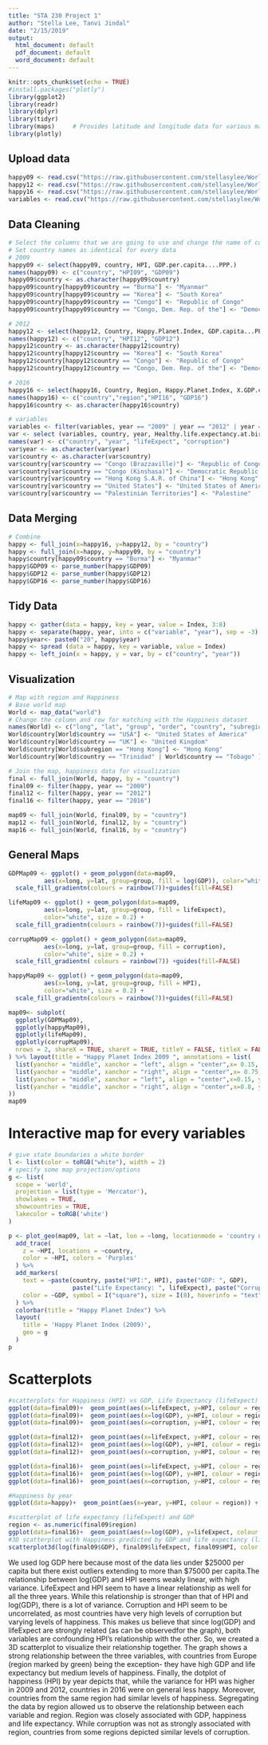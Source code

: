 ```yaml
---
title: "STA 230 Project 1"
author: "Stella Lee, Tanvi Jindal"
date: "2/15/2019"
output:
  html_document: default
  pdf_document: default
  word_document: default
---
```


```r
knitr::opts_chunk$set(echo = TRUE)
#install.packages("plotly")
library(ggplot2)
library(readr)
library(dplyr)
library(tidyr)
library(maps)     # Provides latitude and longitude data for various maps
library(plotly)
```

## Upload data
```r
happy09 <- read.csv("https://raw.githubusercontent.com/stellasylee/WorldHappinessData/master/Data/2009HPI.csv")
happy12 <- read.csv("https://raw.githubusercontent.com/stellasylee/WorldHappinessData/master/Data/2012HPI.csv")
happy16 <- read.csv("https://raw.githubusercontent.com/stellasylee/WorldHappinessData/master/Data/2016HPI.csv")
variables <- read.csv("https://raw.githubusercontent.com/stellasylee/WorldHappinessData/master/Data/OtherVariables.csv")
```

## Data Cleaning
```r
# Select the columns that we are going to use and change the name of columns
# Set country names as identical for every data
# 2009
happy09 <- select(happy09, country, HPI, GDP.per.capita....PPP.)
names(happy09) <- c("country", "HPI09", "GDP09")
happy09$country <- as.character(happy09$country)
happy09$country[happy09$country == "Burma"] <- "Myanmar"
happy09$country[happy09$country == "Korea"] <- "South Korea"
happy09$country[happy09$country == "Congo"] <- "Republic of Congo" 
happy09$country[happy09$country == "Congo, Dem. Rep. of the"] <- "Democratic Republic of the Congo"

# 2012
happy12 <- select(happy12, Country, Happy.Planet.Index, GDP.capita...PPP.)
names(happy12) <- c("country", "HPI12", "GDP12")
happy12$country <- as.character(happy12$country)
happy12$country[happy12$country == "Korea"] <- "South Korea"
happy12$country[happy12$country == "Congo"] <- "Republic of Congo" 
happy12$country[happy12$country == "Congo, Dem. Rep. of the"] <- "Democratic Republic of the Congo"

# 2016
happy16 <- select(happy16, Country, Region, Happy.Planet.Index, X.GDP.capita...PPP.. )
names(happy16) <- c("country","region","HPI16", "GDP16")
happy16$country <- as.character(happy16$country)

# variables
variables <- filter(variables, year == "2009" | year == "2012" | year == "2016")
var <- select (variables, country, year, Healthy.life.expectancy.at.birth, Perceptions.of.corruption)
names(var) <- c("country", "year", "lifeExpect", "corruption") 
var$year <- as.character(var$year)
var$country <- as.character(var$country)
var$country[var$country == "Congo (Brazzaville)"] <- "Republic of Congo" 
var$country[var$country == "Congo (Kinshasa)"] <- "Democratic Republic of the Congo"
var$country[var$country == "Hong Kong S.A.R. of China"] <- "Hong Kong"
var$country[var$country == "United States"] <- "United States of America"
var$country[var$country == "Palestinian Territories"] <- "Palestine"
```

## Data Merging  
```r
# Combine
happy <- full_join(x=happy16, y=happy12, by = "country")
happy <- full_join(x=happy, y=happy09, by = "country")
happy$country[happy09$country == "Burma"] <- "Myanmar"
happy$GDP09 <- parse_number(happy$GDP09)
happy$GDP12 <- parse_number(happy$GDP12)
happy$GDP16 <- parse_number(happy$GDP16)
```

## Tidy Data
```r
happy <- gather(data = happy, key = year, value = Index, 3:8)
happy <- separate(happy, year, into = c("variable", "year"), sep = -3)
happy$year<- paste0("20", happy$year)
happy <- spread (data = happy, key = variable, value = Index)
happy <- left_join(x = happy, y = var, by = c("country", "year"))
``` 

## Visualization
```r
# Map with region and Happiness
# Base world map
World <- map_data("world")
# Change the column and row for matching with the Happiness dataset
names(World) <- c("long", "lat", "group", "order", "country", "subregion")
World$country[World$country == "USA"] <- "United States of America" 
World$country[World$country == "UK"] <- "United Kingdom" 
World$country[World$subregion == "Hong Kong"] <- "Hong Kong" 
World$country[World$country == "Trinidad" | World$country == "Tobago" ] <- "Trinidad and Tobago" 

# Join the map, happiness data for visualization
final <- full_join(World, happy, by = "country")
final09 <- filter(happy, year == "2009")
final12 <- filter(happy, year == "2012")
final16 <- filter(happy, year == "2016")

map09 <- full_join(World, final09, by = "country")
map12 <- full_join(World, final12, by = "country")
map16 <- full_join(World, final16, by = "country")
```

## General Maps
```r
GDPMap09 <- ggplot() + geom_polygon(data=map09, 
          aes(x=long, y=lat, group=group, fill = log(GDP)), color="white", size = 0.2) +
  scale_fill_gradientn(colours = rainbow(7))+guides(fill=FALSE)

lifeMap09 <- ggplot() + geom_polygon(data=map09, 
          aes(x=long, y=lat, group=group, fill = lifeExpect), 
          color="white", size = 0.2) + 
  scale_fill_gradientn(colours = rainbow(7))+guides(fill=FALSE)

corrupMap09 <- ggplot() + geom_polygon(data=map09, 
          aes(x=long, y=lat, group=group, fill = corruption), 
          color="white", size = 0.2) + 
  scale_fill_gradientn( colours = rainbow(7)) +guides(fill=FALSE)

happyMap09 <- ggplot() + geom_polygon(data=map09, 
          aes(x=long, y=lat, group=group, fill = HPI), 
          color="white", size = 0.2) + 
  scale_fill_gradientn(colours = rainbow(7))+guides(fill=FALSE)

map09<- subplot(
  ggplotly(GDPMap09),
  ggplotly(happyMap09),
  ggplotly(lifeMap09),
  ggplotly(corrupMap09),
  nrows = 2, shareX = TRUE, shareY = TRUE, titleY = FALSE, titleX = FALSE
) %>% layout(title = "Happy Planet Index 2009 ", annotations = list(
  list(yanchor = "middle", xanchor = "left", align = "center",x= 0.15, y = 0.54, text = "GDP per capita",showarrow=FALSE,xref = "paper", yref="paper"),
  list(yanchor = "middle", xanchor = "right", align = "center",x= 0.75, y = 0.54, text = "HPI",showarrow=FALSE,xref = "paper", yref="paper"),
  list(yanchor = "middle", xanchor = "left", align = "center",x=0.15, y = 0.0, text = "Life Expectancy",showarrow=FALSE,xref = "paper", yref="paper"),
  list(yanchor = "middle", xanchor = "right", align = "center",x=0.8, y = 0.0, text = "Corruption",showarrow=FALSE,xref = "paper", yref="paper")
))
map09
```
# Interactive map for every variables
```r
# give state boundaries a white border
l <- list(color = toRGB("white"), width = 2)
# specify some map projection/options
g <- list(
  scope = 'world',
  projection = list(type = 'Mercator'),
  showlakes = TRUE,
  showcountries = TRUE,
  lakecolor = toRGB('white')
)

p <- plot_geo(map09, lat = ~lat, lon = ~long, locationmode = 'country names') %>%
  add_trace(
    z = ~HPI, locations = ~country,
    color = ~HPI, colors = 'Purples'
  ) %>%
  add_markers(
    text = ~paste(country, paste("HPI:", HPI), paste("GDP: ", GDP), 
                  paste("Life Expectancy: ", lifeExpect), paste("Corruption: ", corruption), sep = "<br />"),
    color = ~GDP, symbol = I("square"), size = I(8), hoverinfo = "text"
  ) %>%
  colorbar(title = "Happy Planet Index") %>%
  layout(
    title = 'Happy Planet Index (2009)',
    geo = g
  )
p
```
 
# Scatterplots
```r
#scatterplots for Happiness (HPI) vs GDP, Life Expectancy (lifeExpect) and corruption for three years
ggplot(data=final09)+  geom_point(aes(x=lifeExpect, y=HPI, colour = region)) + labs(title = "Happiness vs Life Expectancy 2009", x = "Life Expectancy", y = "Happiness Index")
ggplot(data=final09)+  geom_point(aes(x=log(GDP), y=HPI, colour = region)) + labs(title = "Happiness vs log(GDP per capita) 2009", x = "log(GDP per capita)", y = "Happiness Index")
ggplot(data=final09)+  geom_point(aes(x=corruption, y=HPI, colour = region)) + labs(title = "Happiness vs Corruption 2009", x = "Corruption", y = "Happiness Index")

ggplot(data=final12)+  geom_point(aes(x=lifeExpect, y=HPI, colour = region)) + labs(title = "Happiness vs Life Expectancy 2012", x = "Life Expectancy", y = "Happiness Index")
ggplot(data=final12)+  geom_point(aes(x=log(GDP), y=HPI, colour = region)) + labs(title = "Happiness vs log(GDP per capita) 2012", x = "log(GDP per capita)", y = "Happiness Index")
ggplot(data=final12)+  geom_point(aes(x=corruption, y=HPI, colour = region))  + labs(title = "Happiness vs Corruption 2012", x = "Corruption", y = "Happiness Index")

ggplot(data=final16)+  geom_point(aes(x=lifeExpect, y=HPI, colour = region)) + labs(title = "Happiness vs Life Expectancy 2016", x = "Life Expectancy", y = "Happiness Index")
ggplot(data=final16)+  geom_point(aes(x=log(GDP), y=HPI, colour = region)) + labs(title = "Happiness vs log(GDP per capita) 2016", x = "log(GDP per capita)", y = "Happiness Index")
ggplot(data=final16)+  geom_point(aes(x=corruption, y=HPI, colour = region))  + labs(title = "Happiness vs Corruption 2016", x = "Corruption", y = "Happiness Index")

#Happiness by year
ggplot(data=happy)+  geom_point(aes(x=year, y=HPI, colour = region)) +  + labs(title = "Happiness by year", x = "Year", y = "Happiness Index")

#scatterplot of life expectancy (lifeExpect) and GDP
region <- as.numeric(final09$region)
ggplot(data=final16)+  geom_point(aes(x=log(GDP), y=lifeExpect, colour = region))
#3D scatterplot with Happiness predicted by GDP and life expectancy (lifeExpect)
scatterplot3d(log(final09$GDP), final09$lifeExpect, final09$HPI, color = region, type = "h", main="3D Scatter Plot", xlab = "GDP (logged)", ylab = "Life Expectancy", zlab = "Happiness")
```

We used log GDP here because most of the data lies under $25000 per capita but there exist outliers extending to more than $75000 per capita.The relationship between log(GDP) and HPI seems weakly linear, with high variance.
LifeExpect and HPI seem to have a linear relationship as well for all the three years. While this relationship is stronger than that of HPI and log(GDP), there is a lot of variance.
Corruption and HPI seem to be uncorrelated, as most countries have very high levels of corruption but varying levels of happiness.
This makes us believe that since log(GDP) and lifeExpect are strongly related (as can be observedfor the graph), both variables are confounding HPI's relationship with the other. So, we created a 3D scatterplot to visualize their relationship together. The graph shows a strong relationship between the three variables, with countries from Europe (region marked by green) being the exception- they have high GDP and life expectancy but medium levels of happiness.
Finally, the dotplot of happiness (HPI) by year depicts that, while the variance for HPI was higher in 2009 and 2012, countries in 2016 were on general less happy. Moreover, countries from the same region had similar levels of happiness.
Segregating the data by region allowed us to observe the relationship between each variable and region. Region was closely associated with GDP, happiness and life expectancy. While corruption was not as strongly associated with region, countries from some regions depicted similar levels of corruption.
